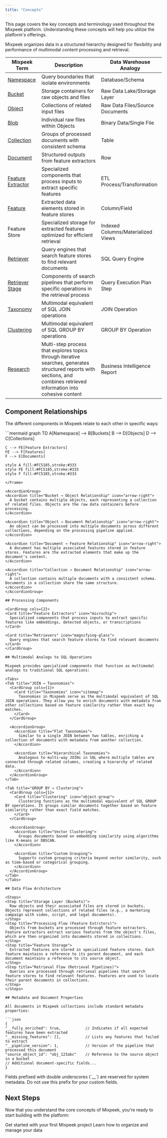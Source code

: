 ```yaml
---
title: "Concepts"
---
```


<Note>
  This page covers the key concepts and terminology used throughout the Mixpeek platform. Understanding these concepts will help you utilize the platform's offerings.
</Note>

Mixpeek organizes data in a structured hierarchy designed for flexibility and performance of multimodal content processing and retrieval.


| Mixpeek Term | Description | Data Warehouse Analogy |
|--------------|-------------|-----------------------------------|
| [Namespace](/management/namespaces) | Query boundaries that isolate environments | Database/Schema |
| [Bucket](/management/buckets) | Storage containers for raw objects and files | Raw Data Lake/Storage Layer |
| [Object](/management/buckets#objects) | Collections of related input files | Raw Data Files/Source Documents |
| [Blob](/management/buckets#blobs) | Individual raw files within Objects | Binary Data/Single File |
| [Collection](/management/collections) | Groups of processed documents with consistent schema | Table |
| [Document](/management/collections#documents) | Structured outputs from feature extractors | Row |
| [Feature Extractor](/extraction/overview) | Specialized components that process inputs to extract specific features | ETL Process/Transformation |
| [Feature](/management/features) | Extracted data elements stored in feature stores | Column/Field |
| Feature Store | Specialized storage for extracted features optimized for efficient retrieval | Indexed Columns/Materialized Views |
| [Retriever](/search/retrievers) | Query engines that search feature stores to find relevant documents | SQL Query Engine |
| [Retriever Stage](/search/stages) | Components of search pipelines that perform specific operations in the retrieval process | Query Execution Plan Step |
| [Taxonomy](/enrichment/taxonomies) | Multimodal equivalent of SQL JOIN operations | JOIN Operation |
| [Clustering](/enrichment/clusters) | Multimodal equivalent of SQL GROUP BY operations | GROUP BY Operation |
| [Research](/search/research) | Multi-step process that explores topics through iterative searches, generates structured reports with sections, and combines retrieved information into cohesive content | Business Intelligence Report |



## Component Relationships

The different components in Mixpeek relate to each other in specific ways:

<Frame>
  ```mermaid
  graph TD
    A[Namespace] --> B[Buckets]
    B --> D[Objects]
    D --> C[Collections]
    
    C --> FE[Feature Extractors]
    FE --> F[Features]
    F --> E[Documents]
    
    style A fill:#FC5185,stroke:#333
    style FE fill:#FC5185,stroke:#333
    style F fill:#FC5185,stroke:#333
  ```
</Frame>

<AccordionGroup>
  <Accordion title="Bucket → Object Relationship" icon="arrow-right">
    A bucket contains multiple objects, each representing a collection of related files. Objects are the raw data containers before processing.
  </Accordion>

  <Accordion title="Object → Document Relationship" icon="arrow-right">
    An object can be processed into multiple documents across different collections, depending on the processing pipeline applied.
  </Accordion>

  <Accordion title="Document → Feature Relationship" icon="arrow-right">
    A document has multiple associated features stored in feature stores. Features are the extracted elements that make up the document's content.
  </Accordion>

  <Accordion title="Collection → Document Relationship" icon="arrow-right">
    A collection contains multiple documents with a consistent schema. Documents in a collection share the same structure.
  </Accordion>
</AccordionGroup>

## Processing Components

<CardGroup cols={2}>
  <Card title="Feature Extractors" icon="microchip">
    Specialized components that process inputs to extract specific features like embeddings, detected objects, or transcriptions
  </Card>

  <Card title="Retrievers" icon="magnifying-glass">
    Query engines that search feature stores to find relevant documents
  </Card>
</CardGroup>

## Multimodal Analogs to SQL Operations

Mixpeek provides specialized components that function as multimodal analogs to traditional SQL operations:

<Tabs>
  <Tab title="JOIN → Taxonomies">
    <CardGroup cols={1}>
      <Card title="Taxonomies" icon="sitemap">
        Taxonomies in Mixpeek serve as the multimodal equivalent of SQL JOIN operations. They allow you to enrich documents with metadata from other collections based on feature similarity rather than exact key matches.
      </Card>
    </CardGroup>

    <AccordionGroup>
      <Accordion title="Flat Taxonomies">
        Similar to a single JOIN between two tables, enriching a collection of documents with metadata from another collection.
      </Accordion>

      <Accordion title="Hierarchical Taxonomies">
        Analogous to multi-way JOINs in SQL where multiple tables are connected through related columns, creating a hierarchy of related data.
      </Accordion>
    </AccordionGroup>
  </Tab>

  <Tab title="GROUP BY → Clustering">
    <CardGroup cols={1}>
      <Card title="Clustering" icon="object-group">
        Clustering functions as the multimodal equivalent of SQL GROUP BY operations. It groups similar documents together based on feature similarity rather than exact field matches.
      </Card>
    </CardGroup>

    <AccordionGroup>
      <Accordion title="Vector Clustering">
        Groups documents based on embedding similarity using algorithms like K-means or DBSCAN.
      </Accordion>

      <Accordion title="Custom Grouping">
        Supports custom grouping criteria beyond vector similarity, such as time-based or categorical grouping.
      </Accordion>
    </AccordionGroup>
  </Tab>
</Tabs>

## Data Flow Architecture

<Steps>
  <Step title="Storage Layer (Buckets)">
    Raw objects and their associated files are stored in buckets. Objects represent collections of related files (e.g., a marketing campaign with video, script, and legal documents).
  </Step>
  <Step title="Processing Flow (Feature Extrctors)">
    Objects from buckets are processed through feature extractors. Feature extractors extract various features from the object's files, which are then organized into documents stored in collections.
  </Step>
  <Step title="Feature Storage">
    Extracted features are stored in specialized feature stores. Each feature maintains a reference to its parent document, and each document maintains a reference to its source object.
  </Step>
  <Step title="Retrieval Flow (Retrieval Pipelines)">
    Queries are processed through retrieval pipelines that search feature stores to find relevant features. Features are used to locate their parent documents in collections.
  </Step>
</Steps>

## Metadata and Document Properties

All documents in Mixpeek collections include standard metadata properties:

```json
{
  "__fully_enriched": true,           // Indicates if all expected features have been extracted
  "__missing_features": [],           // Lists any features that failed to extract
  "__pipeline_version": 1,            // Version of the pipeline that processed this document
  "source_object_id": "obj_123abc"    // Reference to the source object in a bucket
  // Additional document-specific fields...
}
```

<Warning>
  Fields prefixed with double underscores (`__`) are reserved for system metadata. Do not use this prefix for your custom fields.
</Warning>

## Next Steps

Now that you understand the core concepts of Mixpeek, you're ready to start building with the platform:

<CardGroup cols={2}>
  <Card title="Quickstart Guide" icon="rocket" href="/overview/quickstart">
    Get started with your first Mixpeek project
  </Card>
  
  <Card title="Data Management" icon="database" href="/management/namespaces">
    Learn how to organize and manage your data
  </Card>
</CardGroup>
